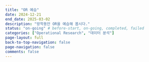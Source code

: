 ```yaml
---
title: "OR 예습"
date: 2024-12-21
end_date: 2025-03-02
description: "방학동안 OR을 예습해 봅시다."
status: "on-going" # before-start, on-going, completed, failed
categories: ["Operational Research", "데이터 분석"]
page-layout: full
back-to-top-navigation: false
page-navigation: false
comments: false
---
```

